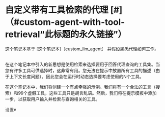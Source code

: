 自定义带有工具检索的代理
[#]（#custom-agent-with-tool-retrieval“此标题的永久链接”）
=======================================================================================================



这个笔记本基于
[这个笔记本]（custom_llm_agent）
并假设熟悉代理如何工作。
 



在这个笔记本中引入的新思想是使用检索来选择要用于回答代理查询的工具集。当您有许多工具可供选择时，这非常有用。您无法在提示中放置所有工具的描述（由于上下文长度问题），因此您会在运行时动态选择要考虑使用的N个工具。
 



在这个笔记本中，我们将创建一个有点牵强的示例。我们将有一个合法的工具（搜索）和99个虚假工具，这些工具只是胡言乱语。然后，我们将在提示模板中添加一步，以获取用户输入并检索与查询相关的工具。
 




设置e